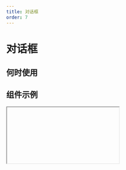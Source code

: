 ```yaml
---
title: 对话框
order: 7
---
```


# 对话框

## 何时使用

## 组件示例

<Iframe url="https://pre-yida-performance3.alibaba-inc.com/developer/dialog-v2?isRenderNav=false" />
  
## 组件属性


<AttrTable dataSource={[{
  attr: '标题', 
  code: 'title', 
  type: 'String', 
  demo: '标题', 
  dafault:'', 
  desc: ''
}, {
  attr: '宽度', 
  code: 'width', 
  type: 'String', 
  demo: '520px', 
  dafault:'', 
  desc: ''
}, {
  attr: '高度', 
  code: 'height', 
  type: 'String', 
  demo: "600px", 
  dafault:'', 
  desc: ''
}, {
  attr: '是否显示', 
  code: 'hasMask', 
  type: 'bool', 
  demo: 'true', 
  dafault:'', 
  desc: ''
}, {
  attr: '显示遮罩', 
  code: 'iconName', 
  type: 'String', 
  demo: 'add', 
  dafault:'', 
  desc: ''
}, {
  attr: '关闭方式', 
  code: 'closeable', 
  type: 'array', 
  demo: '["mask"]', 
  dafault:'', 
  desc: '可选值："mask", "esc"'
}, 
{
  attr: '显示 footer', 
  code: 'footer', 
  type: 'bool', 
  demo: '"true"', 
  dafault:'', 
  desc: '可选值："left", "right", "center"'
}, 
{
  attr: 'footer 对齐方式', 
  code: 'footerAlign', 
  type: 'string', 
  demo: '"right"', 
  dafault:'', 
  desc: '可选值："left", "right", "center"'
}, 
{
  attr: 'footer 排列方式', 
  code: 'footerActions', 
  type: 'string', 
  demo: '""ok, cancel" "', 
  dafault:'', 
  desc: '可选值："ok, cancel", "cancel, ok", "ok", "cancel"'
}, 
{
  attr: 'onOk', 
  code: 'onOk', 
  type: 'function ', 
  demo: '()=>{} ', 
  dafault:'', 
  desc: ''
}, 
{
  attr: 'onCancel', 
  code: 'onCancel', 
  type: 'function ', 
  demo: '()=>{} ', 
  dafault:'', 
  desc: ''
}, 
{
  attr: 'afterClose', 
  code: 'afterClose', 
  type: 'function ', 
  demo: '()=>{} ', 
  dafault:'', 
  desc: ''
}, 
]}
/>